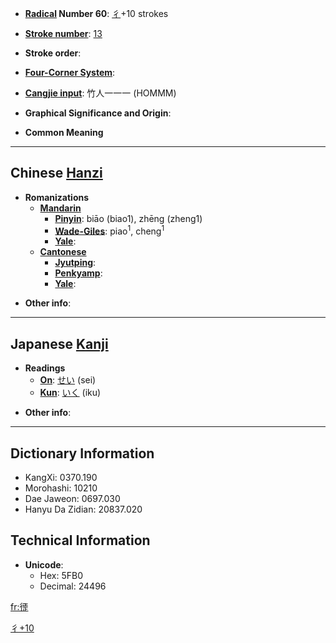 * '''[[Wiktionary:Chinese radical index| Radical]] Number 60''': [[Wiktionary:Chinese radical index 彳|彳]]+10 strokes

* '''[[Wiktionary:Chinese total strokes index|Stroke number]]''': [[Wiktionary:Chinese total strokes index 13|13]]

* '''Stroke order''': 

* '''[[Wiktionary:Chinese four corner index|Four-Corner System]]''': 

* '''[[Wiktionary:Chinese Cangjie index|Cangjie input]]''': 竹人一一一 (HOMMM)

* '''Graphical Significance and Origin''': 

* '''Common Meaning''' [[Category:CJKV Character articles lacking a common meaning|彳+10]]

----

== Chinese [[Hanzi]] ==

* '''Romanizations'''
** '''[[Mandarin]]'''
*** '''[[Pinyin]]''': biāo (biao1), zhēng (zheng1)
*** '''[[Wade-Giles]]''': piao<sup>1</sup>, cheng<sup>1</sup>
*** '''[[Yale]]''': 
** '''[[Cantonese]]'''
*** '''[[Jyutping]]''':
*** '''[[Penkyamp]]''': 
*** '''[[Yale]]''': 

* '''Other info''': 

----

== Japanese [[Kanji]] ==

* '''Readings'''
** '''[[On]]''': [[せい]] (sei)
** '''[[Kun]]''': [[いく]] (iku)

* '''Other info''':  

----

== Dictionary Information ==

* KangXi: 0370.190
* Morohashi: 10210
* Dae Jaweon: 0697.030
* Hanyu Da Zidian: 20837.020

== Technical Information ==

* '''Unicode''':
** Hex: 5FB0
** Decimal: 24496

[[fr:徰]]